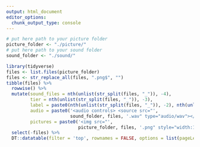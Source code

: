 ```yaml
---
output: html_document
editor_options: 
  chunk_output_type: console
---
```

<style>
.main-container {
  margin-left: 0;
  margin-right: 0;
}
</style>

<img id="expandedImg" style="position: fixed; top: 0; left: 900px; width:50%">

```r
# put here path to your picture folder
picture_folder <- "./picture/"
# put here path to your sound folder
sound_folder <- "./sound/"

library(tidyverse)
files <- list.files(picture_folder)
files <- str_replace_all(files, ".png$", "")
tibble(files) %>%
  rowwise() %>%
  mutate(sound_files = nth(unlist(str_split(files, "_")), -4),
         tier = nth(unlist(str_split(files, "_")), -3),
         label = paste0(nth(unlist(str_split(files, "_")), -2), nth(unlist(str_split(files, "_")), -1)),
         audio = paste0('<audio controls> <source src="',
                        sound_folder, files, '.wav" type="audio/wav"></audio>'),
         pictures = paste0('<img src="',
                           picture_folder, files, '.png" style="width:10%" onclick="myFunction(this);">')) %>%
  select(-files) %>%
  DT::datatable(filter = 'top', rownames = FALSE, options = list(pageLength = 50, dom = 'tip'), escape = FALSE)
```

<script>
function myFunction(imgs) {
  var expandImg = document.getElementById("expandedImg");
  var imgText = document.getElementById("imgtext");
  expandImg.src = imgs.src;
  imgText.innerHTML = imgs.alt;
  expandImg.parentElement.style.display = "block";
}

   $(document).ready(function() {
     $head = $('#header');
     $head.prepend('<img src=\"logo.jpg\" style=\"float: le;width: 150px;\"/>')
   });
</script>

